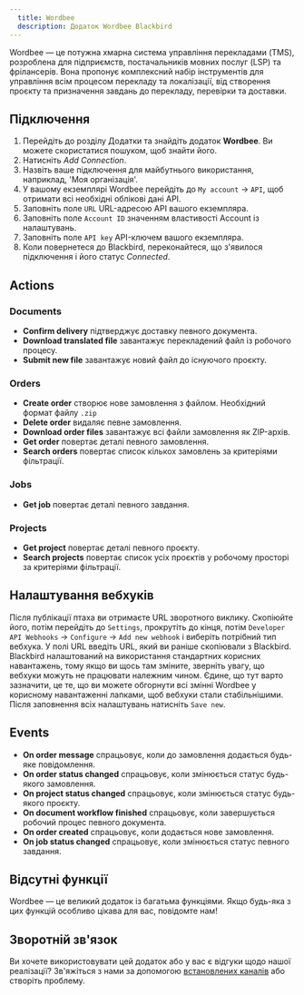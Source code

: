 ```yaml
---
  title: Wordbee
  description: Додаток Wordbee Blackbird
---
```


<LinkCard title="View on Github" target="_blank" href="https://github.com/bb-io/Wordbee" icon="github" />

Wordbee — це потужна хмарна система управління перекладами (TMS), розроблена для підприємств, постачальників мовних послуг (LSP) та фрілансерів. Вона пропонує комплексний набір інструментів для управління всім процесом перекладу та локалізації, від створення проєкту та призначення завдань до перекладу, перевірки та доставки.

## Підключення

1.  Перейдіть до розділу Додатки та знайдіть додаток **Wordbee**. Ви можете скористатися пошуком, щоб знайти його.
2.  Натисніть _Add Connection_.
3.  Назвіть ваше підключення для майбутнього використання, наприклад, 'Моя організація'.
4. У вашому екземплярі Wordbee перейдіть до `My account` -> `API`, щоб отримати всі необхідні облікові дані API.
5.  Заповніть поле `URL` URL-адресою API вашого екземпляра.
6. Заповніть поле `Account ID` значенням властивості Account із налаштувань.
7. Заповніть поле `API key` API-ключем вашого екземпляра.
8.  Коли повернетеся до Blackbird, переконайтеся, що з'явилося підключення і його статус _Connected_.

## Actions

### Documents 

-   **Confirm delivery** підтверджує доставку певного документа.
-   **Download translated file** завантажує перекладений файл із робочого процесу.
-   **Submit new file** завантажує новий файл до існуючого проєкту.

### Orders

-   **Create order** створює нове замовлення з файлом. Необхідний формат файлу `.zip`
-   **Delete order** видаляє певне замовлення.
-   **Download order files** завантажує всі файли замовлення як ZIP-архів.
-   **Get order** повертає деталі певного замовлення.
-   **Search orders** повертає список кількох замовлень за критеріями фільтрації.

### Jobs

-   **Get job** повертає деталі певного завдання.

### Projects

-   **Get project** повертає деталі певного проєкту.
-   **Search projects** повертає список усіх проєктів у робочому просторі за критеріями фільтрації.

## Налаштування вебхуків

Після публікації птаха ви отримаєте URL зворотного виклику. Скопіюйте його, потім перейдіть до `Settings`, прокрутіть до кінця, потім `Developer API Webhooks` -> `Configure` -> `Add new webhook` і виберіть потрібний тип вебхука. У полі URL введіть URL, який ви раніше скопіювали з Blackbird. Blackbird налаштований на використання стандартних корисних навантажень, тому якщо ви щось там зміните, зверніть увагу, що вебхуки можуть не працювати належним чином. Єдине, що тут варто зазначити, це те, що ви можете обгорнути всі змінні Wordbee у корисному навантаженні лапками, щоб вебхуки стали стабільнішими. Після заповнення всіх налаштувань натисніть `Save new`.

## Events

-   **On order message** спрацьовує, коли до замовлення додається будь-яке повідомлення.
-   **On order status changed** спрацьовує, коли змінюється статус будь-якого замовлення.
-   **On project status changed** спрацьовує, коли змінюється статус будь-якого проєкту.
-   **On document workflow finished** спрацьовує, коли завершується робочий процес певного документа.
-   **On order created** спрацьовує, коли додається нове замовлення.
-   **On job status changed** спрацьовує, коли змінюється статус певного завдання.

## Відсутні функції

Wordbee — це великий додаток із багатьма функціями. Якщо будь-яка з цих функцій особливо цікава для вас, повідомте нам!

## Зворотній зв'язок

Ви хочете використовувати цей додаток або у вас є відгуки щодо нашої реалізації? Зв'яжіться з нами за допомогою [встановлених каналів](https://www.blackbird.io/) або створіть проблему.